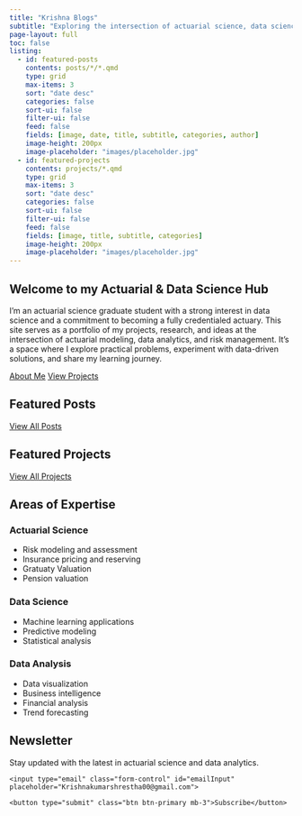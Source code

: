 ```yaml
---
title: "Krishna Blogs"
subtitle: "Exploring the intersection of actuarial science, data science, and analytics"
page-layout: full
toc: false
listing:
  - id: featured-posts
    contents: posts/*/*.qmd
    type: grid
    max-items: 3
    sort: "date desc"
    categories: false
    sort-ui: false
    filter-ui: false
    feed: false
    fields: [image, date, title, subtitle, categories, author]
    image-height: 200px
    image-placeholder: "images/placeholder.jpg"
  - id: featured-projects
    contents: projects/*.qmd
    type: grid
    max-items: 3
    sort: "date desc"
    categories: false
    sort-ui: false
    filter-ui: false
    feed: false
    fields: [image, title, subtitle, categories]
    image-height: 200px
    image-placeholder: "images/placeholder.jpg"
---
```


::: {.column-page}
::: {.hero-banner}
# Welcome to my Actuarial & Data Science Hub

I'm an actuarial science graduate student with a strong interest in data science and a commitment to becoming a fully credentialed actuary. This site serves as a portfolio of my projects, research, and ideas at the intersection of actuarial modeling, data analytics, and risk management. It's a space where I explore practical problems, experiment with data-driven solutions, and share my learning journey. 


[About Me](/about/){.btn .btn-primary .btn-lg role="button"}
[View Projects](/projects/){.btn .btn-secondary .btn-lg role="button"}
:::

## Featured Posts {.mt-5}

::: {#featured-posts}
:::

[View All Posts](/posts/){.btn .btn-outline-primary .mt-3}

## Featured Projects {.mt-5}

::: {#featured-projects}
:::

[View All Projects](/projects/){.btn .btn-outline-primary .mt-3}

## Areas of Expertise {.mt-5}

::: {.grid}
::: {.g-col-12 .g-col-md-4}
### Actuarial Science
- Risk modeling and assessment
- Insurance pricing and reserving
- Gratuaty Valuation
- Pension valuation
:::

::: {.g-col-12 .g-col-md-4}
### Data Science
- Machine learning applications
- Predictive modeling
- Statistical analysis
:::

::: {.g-col-12 .g-col-md-4}
### Data Analysis
- Data visualization
- Business intelligence
- Financial analysis
- Trend forecasting
:::
:::

## Newsletter {.mt-5}

Stay updated with the latest in actuarial science and data analytics.

<form class="row g-3">
  <div class="col-auto">
    <input type="email" class="form-control" id="emailInput" placeholder="Krishnakumarshrestha00@gmail.com">
  </div>
  <div class="col-auto">
    <button type="submit" class="btn btn-primary mb-3">Subscribe</button>
  </div>
</form>
:::
